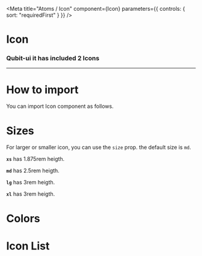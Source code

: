 
<Meta
  title="Atoms / Icon"
  component={Icon}
  parameters={{ controls: { sort: "requiredFirst" } }}
/>

# Icon

### Qubit-ui it has included 2 Icons

---

# **How to import**

You can import Icon component as follows.

<Source code='import { Icon } from "qubit-ui";' language="jsx" />

# **Sizes**

For larger or smaller icon, you can use the `size` prop. the default size is `md`.

**`xs`** has 1.875rem heigth.

**`md`** has 2.5rem heigth.

**`lg`** has 3rem heigth.

**`xl`** has 3rem heigth.

<Canvas>
  <Story name="Sizes">
    <Icon size="xs" name="home" />
    <Icon size="md" name="home" />
    <Icon size="lg" name="home" />
    <Icon size="xl" name="home" />
  </Story>
</Canvas>

# **Colors**

<Canvas>
  <Story name="Colors">
    <Icon name="home" color="primary" />
    <Icon name="user" color="secondary" />
    <Icon name="home" color="tertiary" />
  </Story>
</Canvas>

# **Icon List**

<Canvas>
  <Story name="IconList">
    <Icon name="home" size="lg" />
    <Icon name="user" size="lg" />
    <Icon name="userCircle" size="lg" />
    <Icon name="messageDots" size="lg" />
    <Icon name="messageCircle" size="lg" />
    <Icon name="suitCase" size="lg" />
  </Story>
</Canvas>
